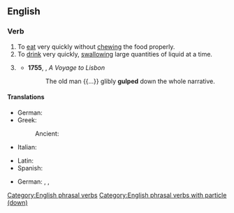 ==English==

===Verb===
{{en-verb|*}}

# To [[eat]] very quickly without [[chewing]] the food properly.
# To [[drink]] very quickly, [[swallowing]] large quantities of liquid at a time.
# {{lb|en|figurative}} {{rfdef|en}}
#* '''1755''', {{w|Henry Fielding}}, ''A Voyage to Lisbon ''
#*: The old man {{...}} glibly '''gulped''' down the whole narrative.

====Translations====
{{trans-top|to eat very quickly without chewing}}
* German: {{t+|de|hinunterschlingen}}
* Greek:
*: Ancient: {{t|grc|λαφύσσω}}
* Italian: {{t+|it|inghiottire}}
{{trans-mid}}
* Latin: {{t|la|gluttiō}}
* Spanish: {{t+|es|engullir}}
{{trans-bottom}}

{{trans-top|to drink very quickly, swallowing large quantities of liquid at a time}}
{{trans-mid}}
* German: {{t+|de|hinunterstürzen}}, {{t+|de|hinuntergießen}}, {{t+|de|hinunterkippen}}
{{trans-bottom}}

[[Category:English phrasal verbs]]
[[Category:English phrasal verbs with particle (down)]]